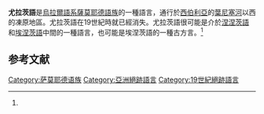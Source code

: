 {{Infobox language
|name=尤拉茨語
|nativename=
|states=[[俄羅斯|俄羅斯]]
|region=
|extinct=19世紀初
|fam1=[[乌拉尔语系|乌拉尔语系]]
|familycolor=烏拉爾語系
|fam2=[[薩莫耶德語族|薩莫耶德語族]]
|fam3=（核心）
|fam4=埃涅茨-涅涅茨语组
|iso3=rts
}}
'''尤拉茨語'''是[[烏拉爾語系|烏拉爾語系]][[薩莫耶德語族|薩莫耶德語族]]的一種語言，通行於[[西伯利亞|西伯利亞]]的[[葉尼塞河|葉尼塞河]]以西的凍原地區。尤拉茨語在19世紀時就已經消失。尤拉茨語很可能是介於[[涅涅茨語|涅涅茨語]]和[[埃涅茨語|埃涅茨語]]中間的一種語言，也可能是埃涅茨語的一種古方言。<ref name="Janhunen"/>

== 参考文献 ==
{{Reflist|30em|refs=
<ref name="Janhunen">{{cite book |first=Juha |last=Janhunen |authorlink=尤哈·扬胡宁 |title=Samojedischer Wortschatz |year=1977 |page=8 |series=Castreanumin toimitteita |volume=17 |publication-place=Helsinki |isbn=951-45-1161-1 |issn=0355-0141}}</ref>
}}

{{乌拉尔语系}}

[[Category:萨莫耶德语族|Category:萨莫耶德语族]]
[[Category:亞洲絕跡語言|Category:亞洲絕跡語言]]
[[Category:19世紀絕跡語言|Category:19世紀絕跡語言]]